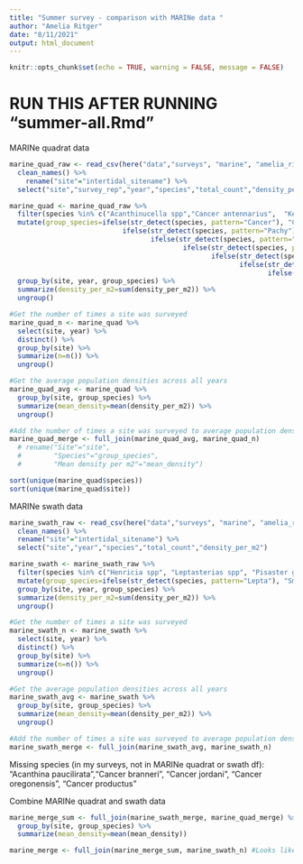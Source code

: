 ```yaml
---
title: "Summer survey - comparison with MARINe data "
author: "Amelia Ritger"
date: "8/11/2021"
output: html_document
---
```


```r
knitr::opts_chunk$set(echo = TRUE, warning = FALSE, message = FALSE)
```

# RUN THIS AFTER RUNNING "summer-all.Rmd"

MARINe quadrat data
```r
marine_quad_raw <- read_csv(here("data","surveys", "marine", "amelia_ritger_cbs_summary_data_20210817-quad.csv")) %>% 
  clean_names() %>% 
    rename("site"="intertidal_sitename") %>%
  select("site","survey_rep","year","species","total_count","density_per_m2")

marine_quad <- marine_quad_raw %>%
  filter(species %in% c("Acanthinucella spp","Cancer antennarius",  "Kelletia kelletii", "Leptasterias spp","Mexacanthina lugubris", "Nucella canaliculata","Nucella emarginata/ostrina","Pachygrapsus crassipes","Pisaster ochraceus","Tegula funebralis")) %>%
  mutate(group_species=ifelse(str_detect(species, pattern="Cancer"), "Crabs",
                            ifelse(str_detect(species, pattern="Pachy"), "Crabs",
                                   ifelse(str_detect(species, pattern="canth"), "Whelks",
                                           ifelse(str_detect(species, pattern="Kell"), "Whelks",
                                                  ifelse(str_detect(species, pattern="ucel"), "Whelks",
                                                         ifelse(str_detect(species, pattern="Lepta"), "Small stars",
                                                                ifelse(str_detect(species, pattern="Pisaster"), "Large stars",species)))))))) %>%
  group_by(site, year, group_species) %>%
  summarize(density_per_m2=sum(density_per_m2)) %>%
  ungroup()

#Get the number of times a site was surveyed
marine_quad_n <- marine_quad %>%
  select(site, year) %>%
  distinct() %>%
  group_by(site) %>%
  summarize(n=n()) %>%
  ungroup()

#Get the average population densities across all years
marine_quad_avg <- marine_quad %>%
  group_by(site, group_species) %>%
  summarize(mean_density=mean(density_per_m2)) %>%
  ungroup()

#Add the number of times a site was surveyed to average population densities across all years
marine_quad_merge <- full_join(marine_quad_avg, marine_quad_n)
  # rename("Site"="site",
  #        "Species"="group_species",
  #        "Mean density per m2"="mean_density")

sort(unique(marine_quad$species))
sort(unique(marine_quad$site))
```

MARINe swath data 
```r
marine_swath_raw <- read_csv(here("data","surveys", "marine", "amelia_ritger_cbs_summary_data_20210817-swath.csv")) %>% 
  clean_names() %>%
  rename("site"="intertidal_sitename") %>%
  select("site","year","species","total_count","density_per_m2")

marine_swath <- marine_swath_raw %>%
  filter(species %in% c("Henricia spp", "Leptasterias spp", "Pisaster giganteus", "Pisaster ochraceus")) %>%
  mutate(group_species=ifelse(str_detect(species, pattern="Lepta"), "Small stars", "Large stars")) %>%
  group_by(site, year, group_species) %>%
  summarize(density_per_m2=sum(density_per_m2)) %>%
  ungroup()

#Get the number of times a site was surveyed
marine_swath_n <- marine_swath %>%
  select(site, year) %>%
  distinct() %>%
  group_by(site) %>%
  summarize(n=n()) %>%
  ungroup()

#Get the average population densities across all years
marine_swath_avg <- marine_swath %>%
  group_by(site, group_species) %>%
  summarize(mean_density=mean(density_per_m2)) %>%
  ungroup()

#Add the number of times a site was surveyed to average population densities across all years
marine_swath_merge <- full_join(marine_swath_avg, marine_swath_n)
```

Missing species (in my surveys, not in MARINe quadrat or swath df):
"Acanthina paucilirata","Cancer branneri", "Cancer jordani", "Cancer oregonensis", "Cancer productus"

Combine MARINe quadrat and swath data
```r
marine_merge_sum <- full_join(marine_swath_merge, marine_quad_merge) %>%
  group_by(site, group_species) %>%
  summarize(mean_density=mean(mean_density))

marine_merge <- full_join(marine_merge_sum, marine_swath_n) #Looks like species were picked up on swaths on years where species weren't picked up on quadrats (and never vice versa), so merge with swath n column
```

